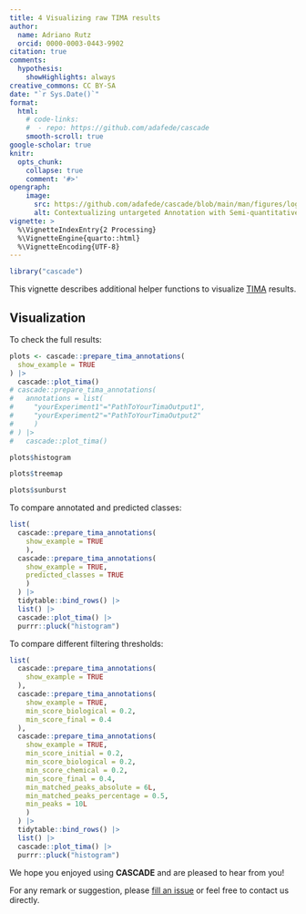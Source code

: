 ```yaml
---
title: 4 Visualizing raw TIMA results
author: 
  name: Adriano Rutz
  orcid: 0000-0003-0443-9902
citation: true
comments:
  hypothesis:
    showHighlights: always
creative_commons: CC BY-SA
date: "`r Sys.Date()`"
format:
  html:
    # code-links:
    #  - repo: https://github.com/adafede/cascade
    smooth-scroll: true
google-scholar: true
knitr:
  opts_chunk:
    collapse: true
    comment: '#>'
opengraph:
    image:
      src: https://github.com/adafede/cascade/blob/main/man/figures/logo.svg
      alt: Contextualizing untargeted Annotation with Semi-quantitative Charged Aerosol Detection for pertinent characterization of natural Extracts
vignette: >
  %\VignetteIndexEntry{2 Processing}
  %\VignetteEngine{quarto::html}
  %\VignetteEncoding{UTF-8}
---
```


```r
library("cascade")
```

This vignette describes additional helper functions to visualize [TIMA](https://taxonomicallyinformedannotation.github.io/tima/) results.

## Visualization

To check the full results:

```r
plots <- cascade::prepare_tima_annotations(
  show_example = TRUE
) |> 
  cascade::plot_tima()
# cascade::prepare_tima_annotations(
#   annotations = list(
#     "yourExperiment1"="PathToYourTimaOutput1",
#     "yourExperiment2"="PathToYourTimaOutput2"
#     )
# ) |> 
#   cascade::plot_tima()
```
```r
plots$histogram
```

```r
plots$treemap
```

```r
plots$sunburst
```

To compare annotated and predicted classes:

```r
list(
  cascade::prepare_tima_annotations(
    show_example = TRUE
    ),
  cascade::prepare_tima_annotations(
    show_example = TRUE,
    predicted_classes = TRUE
    )
  ) |>
  tidytable::bind_rows() |>
  list() |>
  cascade::plot_tima() |>
  purrr::pluck("histogram")
```

To compare different filtering thresholds:

```r
list(
  cascade::prepare_tima_annotations(
    show_example = TRUE
  ), 
  cascade::prepare_tima_annotations(
    show_example = TRUE,
    min_score_biological = 0.2,
    min_score_final = 0.4
  ),
  cascade::prepare_tima_annotations(
    show_example = TRUE,
    min_score_initial = 0.2,
    min_score_biological = 0.2,
    min_score_chemical = 0.2,
    min_score_final = 0.4,
    min_matched_peaks_absolute = 6L,
    min_matched_peaks_percentage = 0.5,
    min_peaks = 10L
    )
  ) |>
  tidytable::bind_rows() |>
  list() |> 
  cascade::plot_tima() |>
  purrr::pluck("histogram")
```

We hope you enjoyed using **CASCADE** and are pleased to hear from you!

For any remark or suggestion, please  [fill an issue](https://github.com/adafede/cascade/issues) or feel free to contact us directly.
